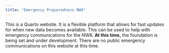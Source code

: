```yaml
---
title: "Emergency Preparedness NW8"
---
```


This is a Quarto website. It is a flexible platform that allows for fast updates for when new data becomes available. This can be used to help with emergency communications for the NW8. **At this time,** the foundation is being set and under development. There are no public emergency communications on this website at this time.
